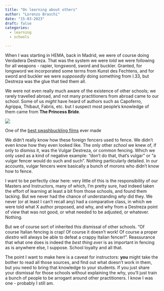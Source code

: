 ```yaml
---
title: "On learning about others"
author: "Lorenzo Braschi"
date: "15-03-2023"
draft: false
categories:
  - learning
  - schools

---
```


When I was starting in HEMA, back in Madrid, we were of course doing Verdadera Destreza. That was the system we were _told_ we were following for all weapons - rapier, longsword, sword and buckler. Granted, for longsword we incorporated some terms from Kunst des Fechtens, and for sword and buckler we were _supposedly_ doing something from I.33, but Destreza was the glue that tied them all. 

We were not even really much aware of the existence of other schools; we rarely travelled abroad, and not many practitioners from abroad came to our school. Some of us _might_ have heard of authors such as Capoferro, Agrippa, Thibaut, Fabris, etc. but I suspect most people's knowledge of them came from __The Princess Bride__. 

![](https://external-preview.redd.it/_nSPHzRJaeGMtU4lqiYaNJISvPfGpV0EF3ifhxq9RAY.jpg?auto=webp&s=7121d477719a0efbccbed16a77ab81ee674cc8d7){fig-align="center"}

<aside>One of the [best swashbuckling films](https://en.wikipedia.org/wiki/The_Princess_Bride_(film)) ever made</aside>

We didn't really know how these foreign fencers used to fence. We didn't even know how they even looked like. The only other _school_ we knew of, if only to dismiss it, was the Vulgar Destreza, or common fencing. Which we only used as a kind of negative example: "don't do that, that's vulgar" or "a vulgar fencer would do such and such". Nothing particularly detailed. In our accounts, vulgar fencers were basically a bunch of morons who didn't know how to fence.

I want to be perfectly clear here: very little of this is the responsibility of our Masters and Instructors, many of which, I'm pretty sure, had indeed taken the effort of learning at least a bit from those schools, and found them lacking. But we never had the chance of understanding _why_ did they. We never (or at least I can't recall any) had a comparative class, in which we were told what X author proposed, and why, and why from a Destreza point of view that was not good, or what needed to be adjusted, or whatever. Nothing. 

But we of course sort of inherited this dismissal of other schools. "Of course Italian fencing is crap! Of course it doesn't work! Of course a proper _diestro_ will always be able to defeat a crappy Italian fencer!". Reassurance that what one does is indeed the _best thing ever_ is as important in fencing as is anywhere else, I suppose. School loyalty and all that. 

The point I want to make here is a caveat for instructors: __you__ might take the bother to read all those sources, and find out what doesn't work in them, but you need to bring that knowledge to your students. If you just share your dismissal for those schools without explaining the why, you'll just train a bunch of people to be arrogant around other practitioners. I know I was one - probably I still am. 


<!-- <script src="https://giscus.app/client.js" -->
<!--         data-repo="Lornebradia/thrusting-friends" -->
<!--         data-repo-id="614528821" -->
<!--         data-category="Announcements" -->
<!--         data-category-id="[ENTER CATEGORY ID HERE]" -->
<!--         data-mapping="pathname" -->
<!--         data-strict="0" -->
<!--         data-reactions-enabled="1" -->
<!--         data-emit-metadata="0" -->
<!--         data-input-position="bottom" -->
<!--         data-theme="light" -->
<!--         data-lang="en" -->
<!--         crossorigin="anonymous" -->
<!--         async> -->
<!-- </script> -->

